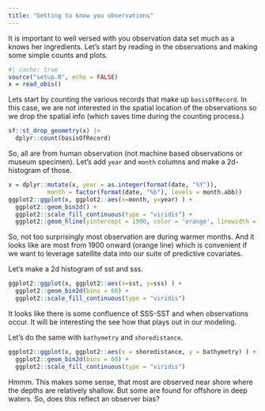 ```yaml
---
title: "Getting to know you observations"
---
```


It is important to well versed with you observation data set much as a knows her ingredients.  Let's start by reading in the observations and making some simple counts and plots. 

```r
#| cache: true
source("setup.R", echo = FALSE)
x = read_obis()
```

Lets start by counting the various records that make up `basisOfRecord`. In this case, we are not interested in the spatial location of 
the observations so we drop the spatial info (which saves time during the counting process.)

```r
sf::st_drop_geometry(x) |>
  dplyr::count(basisOfRecord)
```

So, all are from human observation (not machine based observations or museum specimen). Let's add `year` and `month` columns and make a 2d-histogram of those.

```r
x = dplyr::mutate(x, year = as.integer(format(date, "%Y")), 
           month = factor(format(date, "%b"), levels = month.abb))
ggplot2::ggplot(x, ggplot2::aes(x=month, y=year) ) +
  ggplot2::geom_bin2d() +
  ggplot2::scale_fill_continuous(type = "viridis") +
  ggplot2::geom_hline(yintercept = 1990, color = 'orange', linewidth = 1)
```
So, not too surprisingly most observation are during warmer months.  And it looks like are most from 1900 onward (orange line) which is convenient if we want to leverage satellite data into our suite of predictive covariates.


Let's make a 2d histogram of sst and sss.

```r
ggplot2::ggplot(x, ggplot2::aes(x=sst, y=sss) ) +
  ggplot2::geom_bin2d(bins = 60) +
  ggplot2::scale_fill_continuous(type = "viridis") 
```
It looks like there is some confluence of SSS-SST and when observations occur. It will be interesting the see how that plays out in our modeling. 

Let's do the same with `bathymetry` and `shoredistance`.

```r
ggplot2::ggplot(x, ggplot2::aes(x = shoredistance, y = bathymetry) ) +
  ggplot2::geom_bin2d(bins = 60) +
  ggplot2::scale_fill_continuous(type = "viridis")
```
Hmmm.  This makes some sense, that most are observed near shore where the depths are relatively shallow.  But some are found for offshore in deep waters. So, does this reflect an observer bias?

